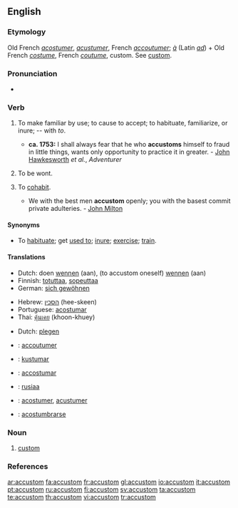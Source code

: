 ==English==

===Etymology===
Old French ''[[acostumer]]'', ''[[acustumer]]'', French ''[[accoutumer]]''; ''[[à]]'' (Latin ''[[ad]]'') + Old French ''[[costume]]'', French ''[[coutume]]'', custom. See [[custom]].

===Pronunciation===
* {{audio|en-us-accustom.ogg|Audio (US)}}

===Verb===
{{en-verb}}

# {{transitive}} To make familiar by use; to cause to accept; to habituate, familiarize, or inure; -- with ''to''.
#* '''ca. 1753:''' I shall always fear that he who '''accustoms''' himself to fraud in little things, wants only opportunity to practice it in greater. - [[w:John Hawkesworth|John Hawkesworth]] ''et al.'', ''Adventurer''
# {{context|intransitive|obsolete}} To be wont.
# {{context|intransitive|obsolete}} To [[cohabit]].
#* We with the best men '''accustom''' openly; you with the basest commit private adulteries. - [[w:John Milton|John Milton]]

====Synonyms====
* To [[habituate]]; get [[used to]]; [[inure]]; [[exercise]]; [[train]].

====Translations====
{{trans-top|To make familiar by use}}
* Dutch: doen [[wennen]] (aan), (to accustom oneself) [[wennen]] (aan)
* Finnish: [[totuttaa]], [[sopeuttaa]]
* German: [[sich gewöhnen]]
{{trans-mid}}
* Hebrew: [[הסכין]] (hee-skeen)
* Portuguese: [[acostumar]]
* Thai: [[คุ้นเคย]] (khoon-khuey)
{{trans-bottom}}

{{trans-top|To be wont}}
* Dutch: [[plegen]]
{{trans-mid}}
{{trans-bottom}}

{{trans-top|To cohabit}}
{{trans-mid}}
{{trans-bottom}}

{{checktrans-top}}
* {{ttbc|French}}: [[accoutumer]]
* {{ttbc|Ido}}: [[kustumar]]
* {{ttbc|Interlingua}}: [[accostumar]]
{{checktrans-mid}}
* {{ttbc|Isthmus Zapotec}}: [[rusiaa]]
* {{ttbc|Old French}}: [[acostumer]], [[acustumer]]
* {{ttbc|Spanish}}: [[acostumbrarse]]
{{checktrans-bottom}}

===Noun===
{{en-noun}}

# {{obsolete}} [[custom]]

===References===
{{R:Webster 1913}}

[[ar:accustom]]
[[fa:accustom]]
[[fr:accustom]]
[[gl:accustom]]
[[io:accustom]]
[[it:accustom]]
[[pt:accustom]]
[[ru:accustom]]
[[fi:accustom]]
[[sv:accustom]]
[[ta:accustom]]
[[te:accustom]]
[[th:accustom]]
[[vi:accustom]]
[[tr:accustom]]